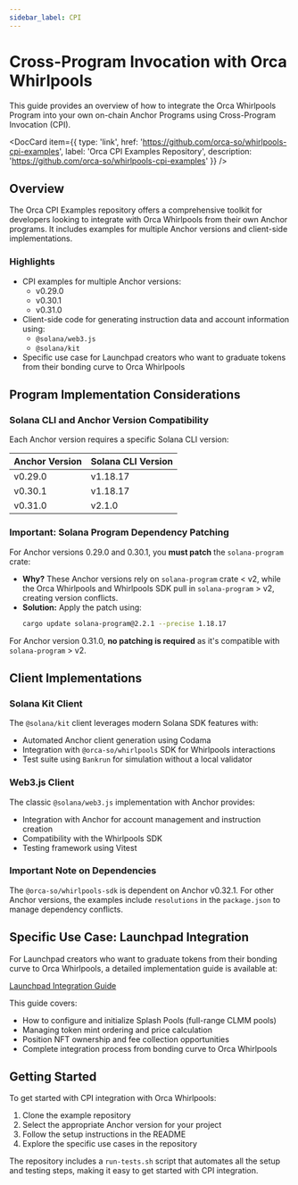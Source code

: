 ```yaml
---
sidebar_label: CPI
---
```


# Cross-Program Invocation with Orca Whirlpools

This guide provides an overview of how to integrate the Orca Whirlpools Program into your own on-chain Anchor Programs using Cross-Program Invocation (CPI).

<DocCard item={{
  type: 'link',
  href: 'https://github.com/orca-so/whirlpools-cpi-examples',
  label: 'Orca CPI Examples Repository',
  description: 'https://github.com/orca-so/whirlpools-cpi-examples'
}} />

## Overview

The Orca CPI Examples repository offers a comprehensive toolkit for developers looking to integrate with Orca Whirlpools from their own Anchor programs. It includes examples for multiple Anchor versions and client-side implementations.

### Highlights

- CPI examples for multiple Anchor versions:
  - v0.29.0
  - v0.30.1
  - v0.31.0
- Client-side code for generating instruction data and account information using:
  - `@solana/web3.js`
  - `@solana/kit`
- Specific use case for Launchpad creators who want to graduate tokens from their bonding curve to Orca Whirlpools

## Program Implementation Considerations

### Solana CLI and Anchor Version Compatibility

Each Anchor version requires a specific Solana CLI version:

| Anchor Version | Solana CLI Version |
|----------------|-------------------|
| v0.29.0        | v1.18.17          |
| v0.30.1        | v1.18.17          |
| v0.31.0        | v2.1.0            |

### Important: Solana Program Dependency Patching

For Anchor versions 0.29.0 and 0.30.1, you **must patch** the `solana-program` crate:

- **Why?** These Anchor versions rely on `solana-program` crate < v2, while the Orca Whirlpools and Whirlpools SDK pull in `solana-program` > v2, creating version conflicts.
- **Solution:** Apply the patch using:
  ```bash
  cargo update solana-program@2.2.1 --precise 1.18.17
  ```

For Anchor version 0.31.0, **no patching is required** as it's compatible with `solana-program` > v2.

## Client Implementations

### Solana Kit Client

The `@solana/kit` client leverages modern Solana SDK features with:
- Automated Anchor client generation using Codama
- Integration with `@orca-so/whirlpools` SDK for Whirlpools interactions
- Test suite using `Bankrun` for simulation without a local validator

### Web3.js Client

The classic `@solana/web3.js` implementation with Anchor provides:
- Integration with Anchor for account management and instruction creation
- Compatibility with the Whirlpools SDK
- Testing framework using Vitest

### Important Note on Dependencies

The `@orca-so/whirlpools-sdk` is dependent on Anchor v0.32.1. For other Anchor versions, the examples include `resolutions` in the `package.json` to manage dependency conflicts.

## Specific Use Case: Launchpad Integration

For Launchpad creators who want to graduate tokens from their bonding curve to Orca Whirlpools, a detailed implementation guide is available at:

[Launchpad Integration Guide](https://github.com/orca-so/orca-cpi-examples/blob/main/use-cases/Launchpad.md)

This guide covers:
- How to configure and initialize Splash Pools (full-range CLMM pools)
- Managing token mint ordering and price calculation
- Position NFT ownership and fee collection opportunities
- Complete integration process from bonding curve to Orca Whirlpools

## Getting Started

To get started with CPI integration with Orca Whirlpools:

1. Clone the example repository
2. Select the appropriate Anchor version for your project
3. Follow the setup instructions in the README
4. Explore the specific use cases in the repository

The repository includes a `run-tests.sh` script that automates all the setup and testing steps, making it easy to get started with CPI integration.